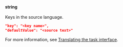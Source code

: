 **string**<br/><br/>Keys in the source language.

```json
"key": "<key name>",
"defaultValue": "<source text>"
```

For more information, see [Translating the task interface](https://toloka.ai/en/docs/guide/concepts/project-languages#project-languages__interface-translate).
